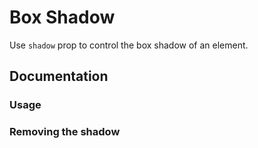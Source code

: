 
# Box Shadow

Use `shadow` prop to control the box shadow of an element.

<Scale themeKey="boxShadow" values="shadow" />

## Documentation

### Usage

<Demo component="box-shadow/usage" />

### Removing the shadow

<Demo component="box-shadow/none-usage" />
